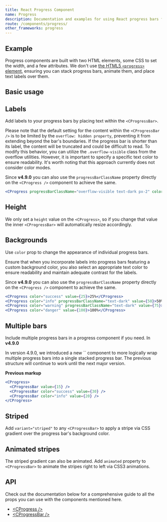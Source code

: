 ```yaml
---
title: React Progress Component
name: Progress
description: Documentation and examples for using React progress bars featuring support for stacked bars, animated backgrounds, and text labels.
route: /components/progress/
other_frameworks: progress
---
```


## Example

Progress components are built with two HTML elements, some CSS to set the width, and a few attributes. We don't use [the HTML5 `<progress>` element](https://developer.mozilla.org/en-US/docs/Web/HTML/Element/progress), ensuring you can stack progress bars, animate them, and place text labels over them.

## Basic usage

<ExampleSnippet component="ProgressExample" componentName="React Progress" />

## Labels

Add labels to your progress bars by placing text within the `<CProgressBar>`.

<ExampleSnippet component="ProgressLabelsExample" componentName="React Progress" />

Please note that the default setting for the content within the `<CProgressBar />` is to be limited by the `overflow: hidden property`, preventing it from extending beyond the bar's boundaries. If the progress bar is shorter than its label, the content will be truncated and could be difficult to read. To modify this behavior, you can utilize the `.overflow-visible` class from the overflow utilities. However, it is important to specify a specific text color to ensure readability. It's worth noting that this approach currently does not consider color modes.

<ExampleSnippet component="ProgressLabels2Example" componentName="React Progress" />

Since **v4.9.0** you can also use the `progressBarClassName` property directly on the `<CProgress />` component to achieve the same.

```jsx
<CProgress progressBarClassName="overflow-visible text-dark px-2" color="success" value={10}>Long label text for the progress bar, set to a dark color</CProgress>
```

## Height

We only set a `height` value on the `<CProgress>`, so if you change that value the inner `<CProgressBar>` will automatically resize accordingly.

<ExampleSnippet component="ProgressHeightExample" componentName="React Progress" />

<ExampleSnippet component="ProgressHeight2Example" componentName="React Progress" />

## Backgrounds

Use `color` prop to change the appearance of individual progress bars.

<ExampleSnippet component="ProgressBackgroundsExample" componentName="React Progress" />

Ensure that when you incorporate labels into progress bars featuring a custom background color, you also select an appropriate text color to ensure readability and maintain adequate contrast for the labels.

<ExampleSnippet component="ProgressBackgrounds2Example" componentName="React Progress" />

Since **v4.9.0** you can also use the `progressBarClassName` property directly on the `<CProgress />` component to achieve the same.

```jsx
<CProgress color="success" value={25}>25%</CProgress>
<CProgress color="info" progressBarClassName="text-dark" value={50}>50%</CProgress>
<CProgress color="warning" progressBarClassName="text-dark" value={75}>75%</CProgress>
<CProgress color="danger" value={100}>100%</CProgress>
```

## Multiple bars

Include multiple progress bars in a progress component if you need. In **v4.9.0**

<Callout color="info" title="New markup in v4.9.0">
  In version 4.9.0, we introduced a new `<CProgressStacked>` component to more logically wrap multiple progress bars into a single stacked progress bar. The previous structure will continue to work until the next major version.
</Callout>

<ExampleSnippet component="ProgressMultipleBarsExample" componentName="React Progress" />

**Previous markup**
```jsx
<CProgress>
  <CProgressBar value={15} />
  <CProgressBar color="success" value={30} />
  <CProgressBar color="info" value={20} />
</CProgress>
```

## Striped

Add `variant="striped"` to any `<CProgressBar>` to apply a stripe via CSS gradient over the progress bar's background color.

<ExampleSnippet component="ProgressStripedExample" componentName="React Progress" />

## Animated stripes

The striped gradient can also be animated. Add `animated` property to `<CProgressBar>` to animate the stripes right to left via CSS3 animations.

<ExampleSnippet component="ProgressAnimatedStripedExample" componentName="React Progress" />

## API

Check out the documentation below for a comprehensive guide to all the props you can use with the components mentioned here.

- [&lt;CProgress /&gt;](./api/#cprogress)
- [&lt;CProgressBar /&gt;](./api/#cprogressbar)
